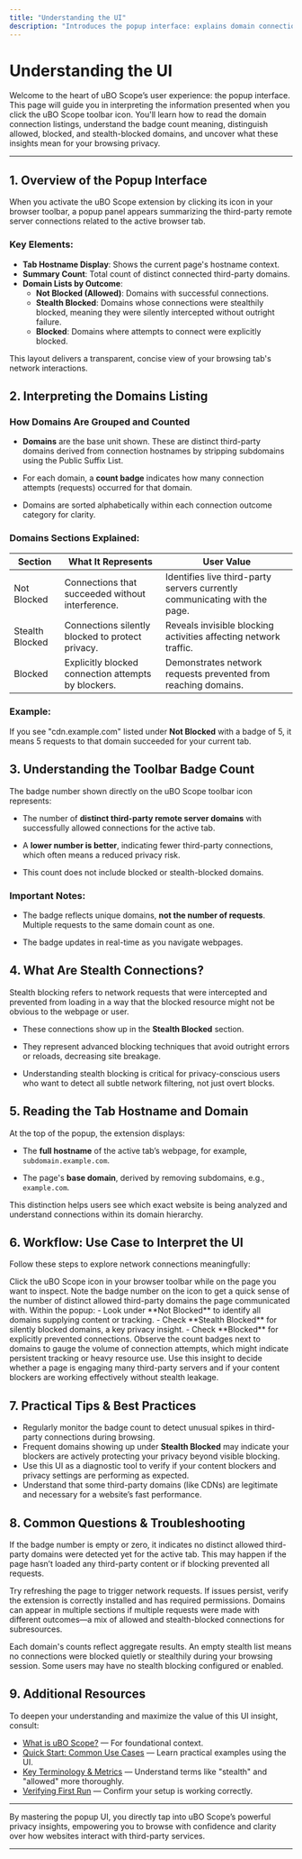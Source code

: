 ```yaml
---
title: "Understanding the UI"
description: "Introduces the popup interface: explains domain connection listings, badge meaning, visualization of blocked and allowed domains, and how stealth connections might appear. Helps users translate what they see into meaningful network/privacy insights from the outset."
---
```


# Understanding the UI

Welcome to the heart of uBO Scope’s user experience: the popup interface. This page will guide you in interpreting the information presented when you click the uBO Scope toolbar icon. You'll learn how to read the domain connection listings, understand the badge count meaning, distinguish allowed, blocked, and stealth-blocked domains, and uncover what these insights mean for your browsing privacy.

---

## 1. Overview of the Popup Interface

When you activate the uBO Scope extension by clicking its icon in your browser toolbar, a popup panel appears summarizing the third-party remote server connections related to the active browser tab.

### Key Elements:

- **Tab Hostname Display**: Shows the current page's hostname context.
- **Summary Count**: Total count of distinct connected third-party domains.
- **Domain Lists by Outcome**:
  - **Not Blocked (Allowed)**: Domains with successful connections.
  - **Stealth Blocked**: Domains whose connections were stealthily blocked, meaning they were silently intercepted without outright failure.
  - **Blocked**: Domains where attempts to connect were explicitly blocked.

This layout delivers a transparent, concise view of your browsing tab's network interactions.


## 2. Interpreting the Domains Listing

### How Domains Are Grouped and Counted

- **Domains** are the base unit shown. These are distinct third-party domains derived from connection hostnames by stripping subdomains using the Public Suffix List.

- For each domain, a **count badge** indicates how many connection attempts (requests) occurred for that domain.

- Domains are sorted alphabetically within each connection outcome category for clarity.

### Domains Sections Explained:

| Section         | What It Represents                                  | User Value                            |
|-----------------|----------------------------------------------------|-------------------------------------|
| Not Blocked     | Connections that succeeded without interference.   | Identifies live third-party servers currently communicating with the page. |
| Stealth Blocked | Connections silently blocked to protect privacy.   | Reveals invisible blocking activities affecting network traffic. |
| Blocked         | Explicitly blocked connection attempts by blockers.| Demonstrates network requests prevented from reaching domains. |

### Example:

If you see "cdn.example.com" listed under **Not Blocked** with a badge of 5, it means 5 requests to that domain succeeded for your current tab.


## 3. Understanding the Toolbar Badge Count

The badge number shown directly on the uBO Scope toolbar icon represents:

- The number of **distinct third-party remote server domains** with successfully allowed connections for the active tab.

- A **lower number is better**, indicating fewer third-party connections, which often means a reduced privacy risk.

- This count does not include blocked or stealth-blocked domains.

### Important Notes:

- The badge reflects unique domains, **not the number of requests**. Multiple requests to the same domain count as one.

- The badge updates in real-time as you navigate webpages.


## 4. What Are Stealth Connections?

Stealth blocking refers to network requests that were intercepted and prevented from loading in a way that the blocked resource might not be obvious to the webpage or user. 

- These connections show up in the **Stealth Blocked** section.

- They represent advanced blocking techniques that avoid outright errors or reloads, decreasing site breakage.

- Understanding stealth blocking is critical for privacy-conscious users who want to detect all subtle network filtering, not just overt blocks.


## 5. Reading the Tab Hostname and Domain

At the top of the popup, the extension displays:

- The **full hostname** of the active tab’s webpage, for example, `subdomain.example.com`.

- The page's **base domain**, derived by removing subdomains, e.g., `example.com`.

This distinction helps users see which exact website is being analyzed and understand connections within its domain hierarchy.


## 6. Workflow: Use Case to Interpret the UI

Follow these steps to explore network connections meaningfully:

<Steps>
<Step title="Open the uBO Scope Popup">
Click the uBO Scope icon in your browser toolbar while on the page you want to inspect.
</Step>
<Step title="Scan the Badge Count">
Note the badge number on the icon to get a quick sense of the number of distinct allowed third-party domains the page communicated with.
</Step>
<Step title="Review Domain Sections">
Within the popup:
- Look under **Not Blocked** to identify all domains supplying content or tracking.
- Check **Stealth Blocked** for silently blocked domains, a key privacy insight.
- Check **Blocked** for explicitly prevented connections.
</Step>
<Step title="Interpret Counts">
Observe the count badges next to domains to gauge the volume of connection attempts, which might indicate persistent tracking or heavy resource use.
</Step>
<Step title="Make Privacy Decisions">
Use this insight to decide whether a page is engaging many third-party servers and if your content blockers are working effectively without stealth leakage.
</Step>
</Steps>


## 7. Practical Tips & Best Practices

- Regularly monitor the badge count to detect unusual spikes in third-party connections during browsing.
- Frequent domains showing up under **Stealth Blocked** may indicate your blockers are actively protecting your privacy beyond visible blocking.
- Use this UI as a diagnostic tool to verify if your content blockers and privacy settings are performing as expected.
- Understand that some third-party domains (like CDNs) are legitimate and necessary for a website’s fast performance.


## 8. Common Questions & Troubleshooting

<AccordionGroup title="Troubleshooting and FAQs">
<Accordion title="Why is the badge sometimes empty even on active websites?">
If the badge number is empty or zero, it indicates no distinct allowed third-party domains were detected yet for the active tab. This may happen if the page hasn’t loaded any third-party content or if blocking prevented all requests.

Try refreshing the page to trigger network requests. If issues persist, verify the extension is correctly installed and has required permissions.
</Accordion>
<Accordion title="Why do some domains appear both in allowed and stealth-blocked sections?">
Domains can appear in multiple sections if multiple requests were made with different outcomes—a mix of allowed and stealth-blocked connections for subresources.

Each domain's counts reflect aggregate results.
</Accordion>
<Accordion title="What does it mean if the stealth-blocked list is empty?">
An empty stealth list means no connections were blocked quietly or stealthily during your browsing session. Some users may have no stealth blocking configured or enabled.
</Accordion>
</AccordionGroup>


## 9. Additional Resources

To deepen your understanding and maximize the value of this UI insight, consult:

- [What is uBO Scope?](../introduction-installation/what-is-ubo-scope) — For foundational context.
- [Quick Start: Common Use Cases](../../overview/feature_overview_usecases/quickstart_usecases) — Learn practical examples using the UI.
- [Key Terminology & Metrics](../../overview/core_concepts_architecture/terms_and_metrics) — Understand terms like "stealth" and "allowed" more thoroughly.
- [Verifying First Run](../first-use-configuration/first-run-verification) — Confirm your setup is working correctly.

---

By mastering the popup UI, you directly tap into uBO Scope’s powerful privacy insights, empowering you to browse with confidence and clarity over how websites interact with third-party services.


---